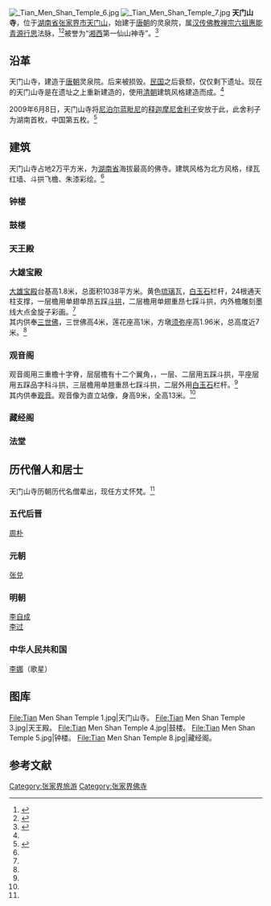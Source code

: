 {{Infobox religious building
| 名字          = 天门山寺
| 图片          = Tian Men Shan Temple 2.jpg
| 图片说明      = 天门山寺山门。
| 地图          = China Hunan
| 地图说明      = AA在湖南省的位置。
| 坐标          = {{coord|29|02|37|N|110|29|24|E|type:landmark_region:CHN|display=title}}
| 宗教          = [[佛教|佛教]]
| 位置          = {{CHN}}[[湖南省|湖南省]][[张家界市|张家界市]] 
| 神            = 
| 派别          = [[禅宗|禅宗]]
| 节日          = 
| 开光年份      = 
| 状态          = 
| 领导          = 
| 官方网站      = 
| 建筑师        = 
| 建筑类型      = 
| 建筑风格      = [[中國建築|中国传统建筑]]
| 建筑材料      = 木、砖头和水泥
| 建立者        = 
| 资助者        = 
| 总承包商      = 
| 建立日期      = 870年
| 奠基          = 
| 竣工          = 
| 建设成本      = 
| 毁坏          = 
| 官方名称1     = 
| 类型1         = 
| 标准1         = 
| 指定日期1     = 
| 父列表1       = 
| 参考编号1     = 
| 官方名称2     = 
| 类型2         = 
| 标准2         = 
| 指定日期2     = 
| 父列表2       = 
| 参考编号2     = 
}}
[[File:_Tian_Men_Shan_Temple_6.jpg|thumb]]
[[File:_Tian_Men_Shan_Temple_7.jpg|thumb]]
'''天门山寺'''，位于[[湖南省|湖南省]][[张家界市|张家界市]][[天门山_(张家界)|天门山]]，始建于[[唐朝|唐朝]]的灵泉院，属[[汉传佛教|汉传佛教]][[禅宗|禅宗]][[六祖惠能|六祖惠能]][[青源行思|青源行思]]法脉，<ref name="web123 ">{{cite web|url=http://www.zjjtmss.com/html/tianmenshansijianjie.html|title=《天门山寺简介》|accessdate=|work=|publisher=|language=zh-hans|archive-date=2020-10-30|archive-url=https://web.archive.org/web/20201030070543/https://www.zjjtmss.com/html/tianmenshansijianjie.html|dead-url=yes}}</ref><ref name=" web1">{{cite web|url=http://www.tianmenshan.com.cn/webinfo/tianmen_Culture_tmss.asp|title=《张家界：天门山》|accessdate=|work=佛教网|language=zh-hans|deadurl=yes|archiveurl=https://web.archive.org/web/20120919101413/http://www.tianmenshan.com.cn/webinfo/tianmen_Culture_tmss.asp|archivedate=2012-09-19}}</ref>被誉为“[[湘西|湘西]]第一仙山神寺”。<ref name=" webfenghuang1" >{{cite web|url=http://fo.ifeng.com/chaosheng/youji/detail_2011_06/14/6996897_0.shtml|title=《莲花与胜景同在 梵音与天籁齐鸣》|accessdate=2011年6月14日|work=凤凰网|language=zh-hans|archive-date=2011年11月3日|archive-url=https://web.archive.org/web/20111103111313/http://fo.ifeng.com/chaosheng/youji/detail_2011_06/14/6996897_0.shtml|dead-url=no}}</ref>

==沿革==
天门山寺，建造于[[唐朝|唐朝]]灵泉院。后来被损毁。[[中華民國|民国]]之后衰颓，仅仅剩下遗址。现在的天门山寺是在遗址之上重新建造的，使用[[清朝|清朝]]建筑风格建造而成。<ref name=" web1" />

2009年6月8日，天门山寺将[[尼泊尔|尼泊尔]][[蓝毗尼|蓝毗尼]]的[[释迦摩尼|释迦摩尼]][[舍利子|舍利子]]安放于此，此舍利子为湖南首枚，中国第五枚。<ref name=" web2">{{cite web|url=http://www.tianmenshan.com.cn/webinfo/info_list.asp?infoid=445|title=《天门山为释迦牟尼佛舍利投保亿元》|accessdate=2009-05-15|work=天门山|language=zh-hans|deadurl=yes|archiveurl=https://web.archive.org/web/20090524031352/http://www.tianmenshan.com.cn/webinfo/info_list.asp?infoid=445|archivedate=2009-05-24}}</ref>

== 建筑 ==
天门山寺占地2万平方米，为[[湖南省|湖南省]]海拔最高的佛寺。建筑风格为北方风格，绿瓦红墙、斗拱飞檐、朱漆彩绘。<ref name=" webfenghuang1" />
=== 钟楼 ===

=== 鼓楼 ===

=== 天王殿 ===

=== 大雄宝殿 ===
[[大雄宝殿|大雄宝殿]]台基高1.8米，总面积1038平方米。黄色[[琉璃|琉璃]]瓦，[[白玉石|白玉石]]栏杆，24根通天柱支撑，一层檐用单翅单昂五踩[[斗栱|斗拱]]，二层檐用单翅重昂七踩斗拱，内外檐雕刻墨线大点金旋子彩画。<ref name=" webfenghuang1" /><br />

其内供奉[[三世佛|三世佛]]，三世佛高4米，莲花座高1米，方墩[[须弥|须弥]]座高1.96米，总高度近7米。<ref name=" webfenghuang1" />
=== 观音阁 ===
观音阁用三重檐十字脊，层层檐有十二个翼角，，一层、二层用五踩斗拱，平座层用五踩品字科斗拱，三层檐用单翘重昂七踩斗拱，二层外用[[白玉石|白玉石]]栏杆。<ref name=" webfenghuang1" /><br />

其内供奉[[觀世音菩薩|观音]]。观音像为直立站像，身高9米，全高13米。<ref name=" webfenghuang1" />
=== 藏经阁 ===

=== 法堂 ===

==历代僧人和居士==
天门山寺历朝历代名僧辈出，现任方丈怀梵。<ref name="web123 " />
=== 五代后晋 ===
[[周朴|周朴]]
=== 元朝 ===
[[张兑|张兑]]
=== 明朝 ===
[[李自成|李自成]]<br />
[[李过|李过]]
=== 中华人民共和国 ===
[[李娜_(歌手)|李娜]]（歌星）

== 图库 ==
<gallery>
File:Tian Men Shan Temple 1.jpg|天门山寺。
File:Tian Men Shan Temple 3.jpg|天王殿。
File:Tian Men Shan Temple 4.jpg|鼓楼。
File:Tian Men Shan Temple 5.jpg|钟楼。
File:Tian Men Shan Temple 8.jpg|藏经阁。
</gallery>

==参考文献==
<div class="references-small">
<references></references>
</div>

{{Commons category|Tian Men Shan Temple|天门山寺}}

{{DEFAULTSORT:Tian天门山寺}}
[[Category:张家界旅游|Category:张家界旅游]]
[[Category:张家界佛寺|Category:张家界佛寺]]